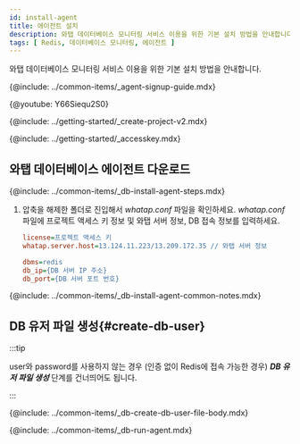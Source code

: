 ```yaml
---
id: install-agent
title: 에이전트 설치
description: 와탭 데이터베이스 모니터링 서비스 이용을 위한 기본 설치 방법을 안내합니다.
tags: [ Redis, 데이터베이스 모니터링, 에이전트 ]
---
```



와탭 데이터베이스 모니터링 서비스 이용을 위한 기본 설치 방법을 안내합니다.

{@include: ../common-items/_agent-signup-guide.mdx}  

{@youtube: Y66Siequ2S0}

{@include: ../getting-started/_create-project-v2.mdx}  

{@include: ../getting-started/_accesskey.mdx}

## 와탭 데이터베이스 에이전트 다운로드

{@include: ../common-items/_db-install-agent-steps.mdx}

1. 압축을 해제한 폴더로 진입해서 *whatap.conf* 파일을 확인하세요. *whatap.conf* 파일에 프로젝트 액세스 키 정보 및 와탭 서버 정보, DB 접속 정보를 입력하세요.

    ```ini title='whatap.conf'
    license=프로젝트 액세스 키
    whatap.server.host=13.124.11.223/13.209.172.35 // 와탭 서버 정보

    dbms=redis
    db_ip={DB 서버 IP 주소}
    db_port={DB 서버 포트 번호}
    ```

<!-- 공통 Notes -->
{@include: ../common-items/_db-install-agent-common-notes.mdx} 

## DB 유저 파일 생성{#create-db-user}

:::tip

user와 password를 사용하지 않는 경우 (인증 없이 Redis에 접속 가능한 경우) ***DB 유저 파일 생성*** 단계를 건너띄어도 됩니다.

:::

<DBuserDesc name='""'/>

{@include: ../common-items/_db-create-db-user-file-body.mdx} 


<!--## 에이전트 실행-->
{@include: ../common-items/_db-run-agent.mdx}